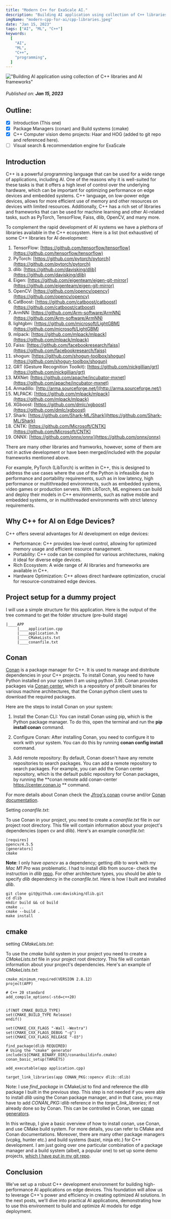 ```yaml
---
title: "Modern C++ for ExaScale AI."
description: "Building AI application using collection of C++ libraries and AI frameworks."
imgName: "modern-cpp-for-ai/cpp-libraries.jpeg"
date: "Jan 15, 2023"
tags: ["AI", "ML", "C++"]
keywords:
  [
    "AI",
    "ML",
    "C++",
    "programming",
  ]
---
```


!["Building AI application using collection of C++ libraries and AI frameworks"](modern-cpp-for-ai/cpp-libraries.jpeg)

###### Published on: **Jan 15, 2023**

## Outline:
- [X] Introduction (This one)
- [X] Package Managers (conan) and Build systems (cmake)
- [X] C++ Computer vision demo projects: Haar and HOG (added to git repo and referenced here). 
- [ ] Visual search & recommendation engine for ExaScale 

## Introduction

C++ is a powerful programming language that can be used for a wide range of applications, including AI. One of the reasons why it is well-suited for these tasks is that it offers a high level of control over the underlying hardware, which can be important for optimizing performance on edge devices and embedded systems. C++  language, on low-power edge devices,   allows for more efficient use of memory and other resources on devices with limited resources. Additionally, C++ has a rich set of libraries and frameworks that can be used for machine learning and other AI-related tasks, such as PyTorch, TensorFlow, Faiss, dlib,  OpenCV, and many more. 

To complement the rapid development of AI systems we have a plethora of libraries available in the C++ ecosystem. Here is a list (not exhaustive) of some C++ libraries for AI development:

1.  TensorFlow: [https://github.com/tensorflow/tensorflow](https://github.com/tensorflow/tensorflow)
2.  PyTorch: [https://github.com/pytorch/pytorch](https://github.com/pytorch/pytorch)
3.  dlib: [https://github.com/davisking/dlib](https://github.com/davisking/dlib)
4.  Eigen: [https://github.com/eigenteam/eigen-git-mirror](https://github.com/eigenteam/eigen-git-mirror)
5.  OpenCV: [https://github.com/opencv/opencv](https://github.com/opencv/opencv)
6.  CatBoost: [https://github.com/catboost/catboost](https://github.com/catboost/catboost)
7.  ArmNN: [https://github.com/Arm-software/ArmNN](https://github.com/Arm-software/ArmNN)
8.  lightgbm: [https://github.com/microsoft/LightGBM](https://github.com/microsoft/LightGBM)
9.  mlpack: [https://github.com/mlpack/mlpack](https://github.com/mlpack/mlpack)
10.  Faiss: [https://github.com/facebookresearch/faiss](https://github.com/facebookresearch/faiss)
11.  shogun: [https://github.com/shogun-toolbox/shogun](https://github.com/shogun-toolbox/shogun)
12.  GRT (Gesture Recognition Toolkit): [https://github.com/nickgillian/grt](https://github.com/nickgillian/grt)
13.  MXNet: [https://github.com/apache/incubator-mxnet](https://github.com/apache/incubator-mxnet)
14.  Armadillo: [http://arma.sourceforge.net/](http://arma.sourceforge.net/)
15.  MLPACK: [https://github.com/mlpack/mlpack](https://github.com/mlpack/mlpack)
16.  XGboost: [https://github.com/dmlc/xgboost](https://github.com/dmlc/xgboost)
17.  Shark: [https://github.com/Shark-ML/Shark](https://github.com/Shark-ML/Shark)
18.  CNTK: [https://github.com/Microsoft/CNTK](https://github.com/Microsoft/CNTK)
19. ONNX: [https://github.com/onnx/onnx](https://github.com/onnx/onnx)

There are many other libraries and framworks, however, some of them are not in active development or have been merged/included with the popular frameworks mentioned above.

For example, PyTorch (LibTorch) is written in C++, this is designed to address the use cases where the use of the Python is infeasible due to performance and portability requirements, such as in low latency, high performance or multithreaded environments, such as embedded systems, video games or production servers. With LibTorch, ML engineers can build and deploy their models in C++ environments, such as native mobile and embedded systems, or in multithreaded environments with strict latency requirements. 

## Why C++ for AI on Edge Devices?
C++ offers several advantages for AI development on edge devices:

- Performance: C++ provides low-level control, allowing for optimized memory usage and efficient resource management.
- Portability: C++ code can be compiled for various architectures, making it ideal for diverse edge devices.
- Rich Ecosystem: A wide range of AI libraries and frameworks are available in C++.
- Hardware Optimization: C++ allows direct hardware optimization, crucial for resource-constrained edge devices.

## Project setup for a dummy project 

I will use a simple structure for this application. Here is the output of the tree command to get the folder structure (pre-build stage)
``` text
|____APP
	 |____application.cpp
	 |____application.h
	 |____CMakeLists.txt
	 |____conanfile.txt
```

## Conan

[Conan](https://conan.io/) is a package manager for C++. It is used to manage and distribute dependencies in your C++ projects. To install Conan, you need to have Python installed on your system (I am using python 3.9). Conan provides packages via [Conan center](https://conan.io/center/), which is a repository of prebuilt binaries for various machine architectures, that the Conan python client uses to download the required packages. 

Here are the steps to install Conan on your system:

1.  Install the Conan CLI: You can install Conan using pip, which is the Python package manager. To do this, open the terminal and run the **pip install conan** command.

2.  Configure Conan: After installing Conan, you need to configure it to work with your system. You can do this by running **conan config install** command.

3.  Add remote repository: By default, Conan doesn't have any remote repositories to search packages. You can add a remote repository to search packages. For example, you can add the Conan center repository, which is the default public repository for Conan packages, by running the **conan remote add conan-center https://center.conan.io ** command.

   
For more details about Conan check the [Jfrog's conan](https://academy.jfrog.com/path/conan) course and/or [Conan documentation](https://docs.conan.io/en/latest/).

Setting *conanfile.txt*:

To use Conan in your project, you need to create a *conanfile.txt* file in our project root directory. This file will contain information about your project's dependencies (open cv and dlib). Here's an example *conanfile.txt*:

``` text
[requires]
opencv/4.5.5
[generators]
cmake
```
**Note**: I only have *opencv* as a dependency;  getting *dlib* to work with my *Mac M1 Pro* was problematic. I had to install dlib from source- check the instruction in *dlib* [repo](https://github.com/davisking/dlib). For other architecture types, you should be able to specify *dlib*  dependency in the *conanfile.txt*. Here is how I built and installed *dlib*.
``` text
git clone git@github.com:davisking/dlib.git
cd dlib
mkdir build && cd build
cmake ..
cmake --build .
make install
```

## cmake

setting *CMakeLists.txt*:

To use the *cmake* build system in your project you need to create a *CMakeLists.txt* file in your project root directory. This file will contain information about your project's dependencies. Here's an example of *CMakeLists.txt*:

``` text
cmake_minimum_required(VERSION 2.8.12)
project(APP)

# C++ 20 standard
add_compile_options(-std=c++20)


if(NOT CMAKE_BUILD_TYPE)
set(CMAKE_BUILD_TYPE Release)
endif()

set(CMAKE_CXX_FLAGS "-Wall -Wextra")
set(CMAKE_CXX_FLAGS_DEBUG "-g")
set(CMAKE_CXX_FLAGS_RELEASE "-O3")

find_package(dlib REQUIRED)  
# Using the "cmake" generator
include(${CMAKE_BINARY_DIR}/conanbuildinfo.cmake)
conan_basic_setup(TARGETS)

add_executable(app application.cpp)

target_link_libraries(app CONAN_PKG::opencv dlib::dlib)
```

Note: I use *find_package* in CMakeList to find and reference the *dlib* package I built in the previous step. This step is not needed if you were able to install *dlib* using the Conan package manager, and in that case, you may have to add *CONAN_PKG::dlib* reference in the *target_link_libraries*; if not already done so by Conan. This can be controlled in Conan, see [conan generators](https://docs.conan.io/en/latest/integrations/build_system/cmake/cmake_find_package_generator.html).

In this writeup, I give a basic overview of how to install conan, use Conan, and use CMake build system. For more details, you can refer to CMake and Conan documentations. Moreover, there are many other package managers (vcpkg, hunter etc.) and build systems  (bazel, ninja etc.) for C++ development. I am just going over one particular combination of a package manager and a build system (albeit, a popular one) to set up some demo projects, [which I have put in my git repo](https://github.com/DDAK/AI_CPP). 


## Conclusion
We've set up a robust C++ development environment for building high-performance AI applications on edge devices. This foundation will allow us to leverage C++'s power and efficiency in creating optimized AI solutions.
In the next posts, we'll dive into practical AI applications, demonstrating how to use this environment to build and optimize AI models for edge deployment.
